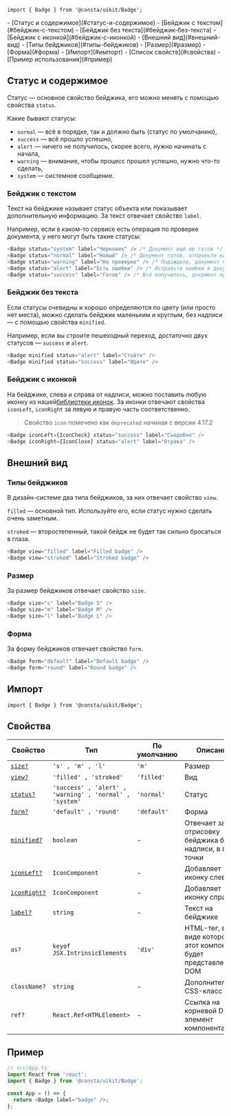 

```tsx
import { Badge } from '@consta/uikit/Badge';
```

<MdxMenu>
- [Статус и содержимое](#статус-и-содержимое)
  - [Бейджик с текстом](#бейджик-с-текстом)
  - [Бейджик без текста](#бейджик-без-текста)
  - [Бейджик с иконкой](#бейджик-с-иконкой)
- [Внешний вид](#внешний-вид)
  - [Типы бейджиков](#типы-бейджиков)
  - [Размер](#размер)
  - [Форма](#форма)
- [Импорт](#импорт)
- [Список свойств](#свойства)
- [Пример использования](#пример)

</MdxMenu>

## Статус и содержимое

Статус — основное свойство бейджика, его можно менять с помощью свойства `status`.

Какие бывают статусы:

- `normal` — всё в порядке, так и должно быть (статус по умолчанию),
- `success` — всё прошло успешно,
- `alert` — ничего не получилось, скорее всего, нужно начинать с начала,
- `warning` — внимание, чтобы процесс прошел успешно, нужно что-то сделать,
- `system` — системное сообщение.

### Бейджик с текстом

Текст на бейджике называет статус объекта или показывает дополнительную информацию. За текст отвечает свойство `label`.

Например, если в каком-то сервисе есть операция по проверке документа,
у него могут быть такие статусы:

```ts
<Badge status="system" label="Черновик" /> /* Документ ещё не готов */
<Badge status="normal" label="Новый" /> /* Документ готов, отправьте на проверку */
<Badge status="warning" label="На проверке" /> /* Подождите, документ проверяется */
<Badge status="alert" label="Есть ошибки" /> /* Исправьте ошибки в документе */
<Badge status="success" label="Готов" /> /* Всё получилось, документ проверен  */
```

<BadgeExampleStatus />

### Бейджик без текста

Если статусы очевидны и хорошо определяются по цвету (или просто нет места), можно
сделать бейджик маленьким и круглым, без надписи — с помощью свойства `minified`.

Например, если вы строите пешеходный переход, достаточно двух статусов — `success` и `alert`.

```ts
<Badge minified status="alert" label="Стойте" />
<Badge minified status="success" label="Идите" />
```

<BadgeExampleMinified />

### Бейджик с иконкой

На бейджике, слева и справа от надписи, можно поставить любую иконку из нашей[библиотеки
иконок](##LIBS.LIB/lib:icons). За иконки отвечают свойства `iconLeft`, `iconRight` за левую и правую часть соответственно.

> Свойство `icon` помечено как `deprecated` начиная с версии 4.17.2

```ts
<Badge iconLeft={IconCheck} status="success" label="Съедобно" />
<Badge iconRight={IconClose} status="alert" label="Отрава" />
```

<BadgeExampleIcon />

## Внешний вид

### Типы бейджиков

В дизайн-системе два типа бейджиков, за них отвечает свойство `view`.

`filled` — основной тип. Используйте его, если статус нужно сделать очень заметным.

`stroked` — второстепенный, такой бейдж не будет так сильно бросаться в глаза.

```ts
<Badge view="filled" label="Filled badge" />
<Badge view="stroked" label="Stroked badge" />
```

<BadgeExampleView />

### Размер

За размер бейджиков отвечает свойство `size`.

```ts
<Badge size="s" label="Badge S" />
<Badge size="m" label="Badge M" />
<Badge size="l" label="Badge L" />
```

<BadgeExampleSize />

### Форма

За форму бейджиков отвечает свойство `form`.

```ts
<Badge form="default" label="Default badge" />
<Badge form="round" label="Round badge" />
```

<BadgeExampleForm />

## Импорт

```tsx
import { Badge } from '@consta/uikit/Badge';
```

## Свойства

| Свойство                           | Тип                                                     | По умолчанию | Описание                                                         |
| ---------------------------------- | ------------------------------------------------------- | ------------ | ---------------------------------------------------------------- |
| [`size?`](#размер)                 | `'s' , 'm' , 'l'`                                       | `'m'`        | Размер                                                           |
| [`view?`](#типы-бейджиков)         | `'filled' , 'stroked'`                                  | `'filled'`   | Вид                                                              |
| [`status?`](#статус-и-содержимое)  | `'success' , 'alert' , 'warning' , 'normal' , 'system'` | `'normal'`   | Статус                                                           |
| [`form?`](#форма)                  | `'default' , 'round'`                                   | `'default'`  | Форма                                                            |
| [`minified?`](#типы-бейджиков)     | `boolean`                                               | -            | Отвечает за отрисовку бейджика без надписи, в виде точки         |
| [`iconLeft?`](#бейджик-с-иконкой)  | `IconComponent`                                         | -            | Добавляет иконку слева                                           |
| [`iconRight?`](#бейджик-с-иконкой) | `IconComponent`                                         | -            | Добавляет иконку справа                                          |
| [`label?`](#бейджик-с-текстом)     | `string`                                                | -            | Текст на бейджике                                                |
| `as?`                              | `keyof JSX.IntrinsicElements`                           | `'div'`      | HTML-тег, в виде которого этот компонент будет представлен в DOM |
| `className?`                       | `string`                                                | -            | Дополнительный CSS-класс (mix)                                   |
| `ref?`                             | `React.Ref<HTMLElement>`                                | -            | Ссылка на корневой DOM-элемент компонента                        |

## Пример

```ts
// src/App.ts
import React from 'react';
import { Badge } from '@consta/uikit/Badge';

const App = () => {
  return <Badge label="badge" />;
};
```
